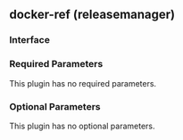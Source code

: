 ## docker-ref (releasemanager)

### Interface

### Required Parameters

This plugin has no required parameters.

### Optional Parameters

This plugin has no optional parameters.
